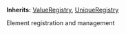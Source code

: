 **Inherits:**
[ValueRegistry](/docs/contracts/core/ValueRegistry), [UniqueRegistry](/docs/contracts/core/UniqueRegistry)

Element registration and management


